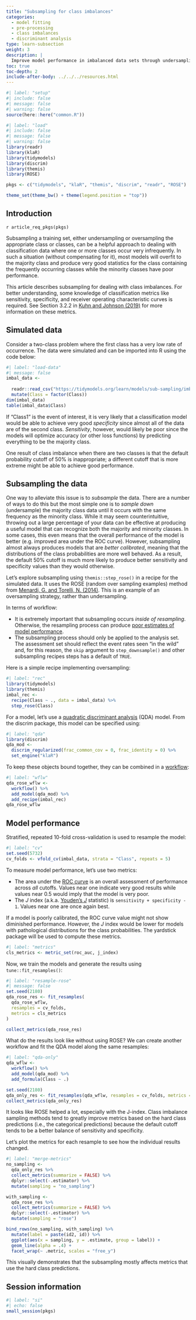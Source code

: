```yaml
---
title: "Subsampling for class imbalances"
categories:
  - model fitting
  - pre-processing
  - class imbalances
  - discriminant analysis
type: learn-subsection
weight: 3
description: | 
  Improve model performance in imbalanced data sets through undersampling or oversampling.
toc: true
toc-depth: 2
include-after-body: ../../../resources.html
---
```


```r
#| label: "setup"
#| include: false
#| message: false
#| warning: false
source(here::here("common.R"))
```

```r
#| label: "load"
#| include: false
#| message: false
#| warning: false
library(readr)
library(klaR)
library(tidymodels)
library(discrim)
library(themis)
library(ROSE)

pkgs <- c("tidymodels", "klaR", "themis", "discrim", "readr", "ROSE")

theme_set(theme_bw() + theme(legend.position = "top"))
```


## Introduction

`r article_req_pkgs(pkgs)`

Subsampling a training set, either undersampling or oversampling the appropriate class or classes, can be a helpful approach to dealing with classification data where one or more classes occur very infrequently. In such a situation (without compensating for it), most models will overfit to the majority class and produce very good statistics for the class containing the frequently occurring classes while the minority classes have poor performance. 

This article describes subsampling for dealing with class imbalances. For better understanding, some knowledge of classification metrics like sensitivity, specificity, and receiver operating characteristic curves is required. See Section 3.2.2 in [Kuhn and Johnson (2019)](https://bookdown.org/max/FES/measuring-performance.html) for more information on these metrics.  

## Simulated data

Consider a two-class problem where the first class has a very low rate of occurrence. The data were simulated and can be imported into R using the code below:

```r
#| label: "load-data"
#| message: false
imbal_data <- 
  
  readr::read_csv("https://tidymodels.org/learn/models/sub-sampling/imbal_data.csv") %>% 
  mutate(Class = factor(Class))
dim(imbal_data)
table(imbal_data$Class)
```

If "Class1" is the event of interest, it is very likely that a classification model would be able to achieve very good _specificity_ since almost all of the data are of the second class. _Sensitivity_, however, would likely be poor since the models will optimize accuracy (or other loss functions) by predicting everything to be the majority class. 

One result of class imbalance when there are two classes is that the default probability cutoff of 50% is inappropriate; a different cutoff that is more extreme might be able to achieve good performance. 

## Subsampling the data

One way to alleviate this issue is to _subsample_ the data. There are a number of ways to do this but the most simple one is to _sample down_ (undersample) the majority class data until it occurs with the same frequency as the minority class. While it may seem counterintuitive, throwing out a large percentage of your data can be effective at producing a useful model that can recognize both the majority and minority classes. In some cases, this even means that the overall performance of the model is better (e.g. improved area under the ROC curve). However, subsampling almost always produces models that are _better calibrated_, meaning that the distributions of the class probabilities are more well behaved. As a result, the default 50% cutoff is much more likely to produce better sensitivity and specificity values than they would otherwise. 

Let's explore subsampling using `themis::step_rose()` in a recipe for the simulated data. It uses the ROSE (random over sampling examples) method from [Menardi, G. and Torelli, N. (2014)](https://scholar.google.com/scholar?hl=en&q=%22training+and+assessing+classification+rules+with+imbalanced+data%22). This is an example of an oversampling strategy, rather than undersampling.

In terms of workflow:

 * It is extremely important that subsampling occurs _inside of resampling_. Otherwise, the resampling process can produce [poor estimates of model performance](https://topepo.github.io/caret/subsampling-for-class-imbalances.html#resampling). 
 * The subsampling process should only be applied to the analysis set. The assessment set should reflect the event rates seen "in the wild" and, for this reason, the `skip` argument to `step_downsample()` and other subsampling recipes steps has a default of `TRUE`. 

Here is a simple recipe implementing oversampling: 

```r
#| label: "rec"
library(tidymodels)
library(themis)
imbal_rec <- 
  recipe(Class ~ ., data = imbal_data) %>%
  step_rose(Class)
```

For a model, let's use a [quadratic discriminant analysis](https://en.wikipedia.org/wiki/Quadratic_classifier#Quadratic_discriminant_analysis) (QDA) model. From the discrim package, this model can be specified using:

```r
#| label: "qda"
library(discrim)
qda_mod <- 
  discrim_regularized(frac_common_cov = 0, frac_identity = 0) %>% 
  set_engine("klaR")
```

To keep these objects bound together, they can be combined in a [workflow](https://workflows.tidymodels.org/):

```r
#| label: "wflw"
qda_rose_wflw <- 
  workflow() %>% 
  add_model(qda_mod) %>% 
  add_recipe(imbal_rec)
qda_rose_wflw
```

## Model performance

Stratified, repeated 10-fold cross-validation is used to resample the model:

```r
#| label: "cv"
set.seed(5732)
cv_folds <- vfold_cv(imbal_data, strata = "Class", repeats = 5)
```

To measure model performance, let's use two metrics:

 * The area under the [ROC curve](https://en.wikipedia.org/wiki/Receiver_operating_characteristic) is an overall assessment of performance across _all_ cutoffs. Values near one indicate very good results while values near 0.5 would imply that the model is very poor. 
 * The _J_ index (a.k.a. [Youden's _J_](https://en.wikipedia.org/wiki/Youden%27s_J_statistic) statistic) is `sensitivity + specificity - 1`. Values near one are once again best. 

If a model is poorly calibrated, the ROC curve value might not show diminished performance. However, the _J_ index would be lower for models with pathological distributions for the class probabilities. The yardstick package will be used to compute these metrics. 

```r
#| label: "metrics"
cls_metrics <- metric_set(roc_auc, j_index)
```

Now, we train the models and generate the results using `tune::fit_resamples()`:

```r
#| label: "resample-rose"
#| message: false
set.seed(2180)
qda_rose_res <- fit_resamples(
  qda_rose_wflw, 
  resamples = cv_folds, 
  metrics = cls_metrics
)

collect_metrics(qda_rose_res)
```

What do the results look like without using ROSE? We can create another workflow and fit the QDA model along the same resamples:

```r
#| label: "qda-only"
qda_wflw <- 
  workflow() %>% 
  add_model(qda_mod) %>% 
  add_formula(Class ~ .)

set.seed(2180)
qda_only_res <- fit_resamples(qda_wflw, resamples = cv_folds, metrics = cls_metrics)
collect_metrics(qda_only_res)
```

It looks like ROSE helped a lot, especially with the J-index. Class imbalance sampling methods tend to greatly improve metrics based on the hard class predictions (i.e., the categorical predictions) because the default cutoff tends to be a better balance of sensitivity and specificity. 

Let's plot the metrics for each resample to see how the individual results changed. 

```r
#| label: "merge-metrics"
no_sampling <- 
  qda_only_res %>% 
  collect_metrics(summarize = FALSE) %>% 
  dplyr::select(-.estimator) %>% 
  mutate(sampling = "no_sampling")

with_sampling <- 
  qda_rose_res %>% 
  collect_metrics(summarize = FALSE) %>% 
  dplyr::select(-.estimator) %>% 
  mutate(sampling = "rose")

bind_rows(no_sampling, with_sampling) %>% 
  mutate(label = paste(id2, id)) %>%  
  ggplot(aes(x = sampling, y = .estimate, group = label)) + 
  geom_line(alpha = .4) + 
  facet_wrap(~ .metric, scales = "free_y")
```

This visually demonstrates that the subsampling mostly affects metrics that use the hard class predictions. 

## Session information {#session-info}

```r
#| label: "si"
#| echo: false
small_session(pkgs)
```


